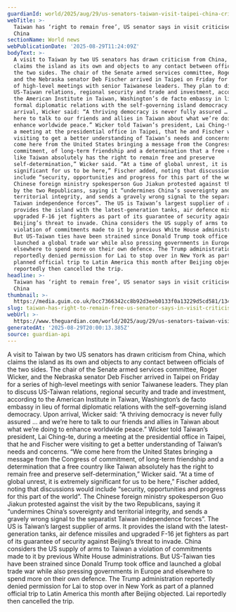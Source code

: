 ```yaml
---
guardianId: world/2025/aug/29/us-senators-taiwan-visit-taipei-china-criticism
webTitle: >-
  Taiwan has ‘right to remain free’, US senator says in visit criticised by
  China
sectionName: World news
webPublicationDate: '2025-08-29T11:24:09Z'
bodyText: >-
  A visit to Taiwan by two US senators has drawn criticism from China, which
  claims the island as its own and objects to any contact between officials of
  the two sides. The chair of the Senate armed services committee, Roger Wicker,
  and the Nebraska senator Deb Fischer arrived in Taipei on Friday for a series
  of high-level meetings with senior Taiwanese leaders. They plan to discuss
  US-Taiwan relations, regional security and trade and investment, according to
  the American Institute in Taiwan, Washington’s de facto embassy in lieu of
  formal diplomatic relations with the self-governing island democracy. Upon
  arrival, Wicker said: “A thriving democracy is never fully assured … and we’re
  here to talk to our friends and allies in Taiwan about what we’re doing to
  enhance worldwide peace.” Wicker told Taiwan’s president, Lai Ching-te, during
  a meeting at the presidential office in Taipei, that he and Fischer were
  visiting to get a better understanding of Taiwan’s needs and concerns. “We
  come here from the United States bringing a message from the Congress of
  commitment, of long-term friendship and a determination that a free country
  like Taiwan absolutely has the right to remain free and preserve
  self-determination,” Wicker said. “At a time of global unrest, it is extremely
  significant for us to be here,” Fischer added, noting that discussions would
  include “security, opportunities and progress for this part of the world”. The
  Chinese foreign ministry spokesperson Guo Jiakun protested against the visit
  by the two Republicans, saying it “undermines China’s sovereignty and
  territorial integrity, and sends a gravely wrong signal to the separatist
  Taiwan independence forces”. The US is Taiwan’s largest supplier of arms. It
  provides the island with the latest-generation tanks, air defence missiles and
  upgraded F-16 jet fighters as part of its guarantee of security against
  Beijing’s threat to invade. China considers the US supply of arms to Taiwan a
  violation of commitments made to it by previous White House administrations.
  But US-Taiwan ties have been strained since Donald Trump took office and
  launched a global trade war while also pressing governments in Europe and
  elsewhere to spend more on their own defence. The Trump administration
  reportedly denied permission for Lai to stop over in New York as part of a
  planned official trip to Latin America this month after Beijing objected. Lai
  reportedly then cancelled the trip.
headline: >-
  Taiwan has ‘right to remain free’, US senator says in visit criticised by
  China
thumbnail: >-
  https://media.guim.co.uk/bcc7366342cc8b92d3eeb0133f0a13229d5cd581/134_0_1332_1066/500.jpg
slug: taiwan-has-right-to-remain-free-us-senator-says-in-visit-criticised-by-china
webUrl: >-
  https://www.theguardian.com/world/2025/aug/29/us-senators-taiwan-visit-taipei-china-criticism
generatedAt: '2025-08-29T20:00:13.385Z'
source: guardian-api
---
```

A visit to Taiwan by two US senators has drawn criticism from China, which claims the island as its own and objects to any contact between officials of the two sides. The chair of the Senate armed services committee, Roger Wicker, and the Nebraska senator Deb Fischer arrived in Taipei on Friday for a series of high-level meetings with senior Taiwanese leaders. They plan to discuss US-Taiwan relations, regional security and trade and investment, according to the American Institute in Taiwan, Washington’s de facto embassy in lieu of formal diplomatic relations with the self-governing island democracy. Upon arrival, Wicker said: “A thriving democracy is never fully assured … and we’re here to talk to our friends and allies in Taiwan about what we’re doing to enhance worldwide peace.” Wicker told Taiwan’s president, Lai Ching-te, during a meeting at the presidential office in Taipei, that he and Fischer were visiting to get a better understanding of Taiwan’s needs and concerns. “We come here from the United States bringing a message from the Congress of commitment, of long-term friendship and a determination that a free country like Taiwan absolutely has the right to remain free and preserve self-determination,” Wicker said. “At a time of global unrest, it is extremely significant for us to be here,” Fischer added, noting that discussions would include “security, opportunities and progress for this part of the world”. The Chinese foreign ministry spokesperson Guo Jiakun protested against the visit by the two Republicans, saying it “undermines China’s sovereignty and territorial integrity, and sends a gravely wrong signal to the separatist Taiwan independence forces”. The US is Taiwan’s largest supplier of arms. It provides the island with the latest-generation tanks, air defence missiles and upgraded F-16 jet fighters as part of its guarantee of security against Beijing’s threat to invade. China considers the US supply of arms to Taiwan a violation of commitments made to it by previous White House administrations. But US-Taiwan ties have been strained since Donald Trump took office and launched a global trade war while also pressing governments in Europe and elsewhere to spend more on their own defence. The Trump administration reportedly denied permission for Lai to stop over in New York as part of a planned official trip to Latin America this month after Beijing objected. Lai reportedly then cancelled the trip.
